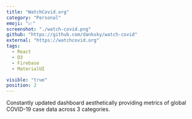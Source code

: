```yaml
---
title: "WatchCovid.org"
category: "Personal"
emoji: "📈"
screenshot: "./watch-covid.png"
github: "https://github.com/danksky/watch-covid"
external: "https://watchcovid.org"
tags:
  - React
  - D3
  - Firebase
  - MaterialUI

visible: "true"
position: 2
---
```


Constantly updated dashboard aesthetically providing metrics of global COVID-19 case data across 3 categories.
